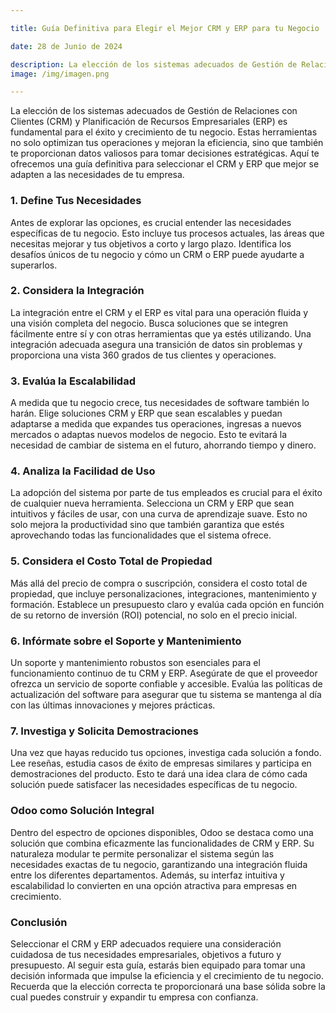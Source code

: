 ```yaml
---

title: Guía Definitiva para Elegir el Mejor CRM y ERP para tu Negocio

date: 28 de Junio de 2024

description: La elección de los sistemas adecuados de Gestión de Relaciones con Clientes (CRM) y Planificación de Recursos Empresariales (ERP) es fundamental para el éxito y crecimiento de tu negocio.
image: /img/imagen.png

---
```



La elección de los sistemas adecuados de Gestión de Relaciones con Clientes (CRM) y Planificación de Recursos Empresariales (ERP) es fundamental para el éxito y crecimiento de tu negocio. Estas herramientas no solo optimizan tus operaciones y mejoran la eficiencia, sino que también te proporcionan datos valiosos para tomar decisiones estratégicas. Aquí te ofrecemos una guía definitiva para seleccionar el CRM y ERP que mejor se adapten a las necesidades de tu empresa.

### **1. Define Tus Necesidades**

Antes de explorar las opciones, es crucial entender las necesidades específicas de tu negocio. Esto incluye tus procesos actuales, las áreas que necesitas mejorar y tus objetivos a corto y largo plazo. Identifica los desafíos únicos de tu negocio y cómo un CRM o ERP puede ayudarte a superarlos.

### **2. Considera la Integración**

La integración entre el CRM y el ERP es vital para una operación fluida y una visión completa del negocio. Busca soluciones que se integren fácilmente entre sí y con otras herramientas que ya estés utilizando. Una integración adecuada asegura una transición de datos sin problemas y proporciona una vista 360 grados de tus clientes y operaciones.

### **3. Evalúa la Escalabilidad**

A medida que tu negocio crece, tus necesidades de software también lo harán. Elige soluciones CRM y ERP que sean escalables y puedan adaptarse a medida que expandes tus operaciones, ingresas a nuevos mercados o adaptas nuevos modelos de negocio. Esto te evitará la necesidad de cambiar de sistema en el futuro, ahorrando tiempo y dinero.

### **4. Analiza la Facilidad de Uso**

La adopción del sistema por parte de tus empleados es crucial para el éxito de cualquier nueva herramienta. Selecciona un CRM y ERP que sean intuitivos y fáciles de usar, con una curva de aprendizaje suave. Esto no solo mejora la productividad sino que también garantiza que estés aprovechando todas las funcionalidades que el sistema ofrece.

### **5. Considera el Costo Total de Propiedad**

Más allá del precio de compra o suscripción, considera el costo total de propiedad, que incluye personalizaciones, integraciones, mantenimiento y formación. Establece un presupuesto claro y evalúa cada opción en función de su retorno de inversión (ROI) potencial, no solo en el precio inicial.

### **6. Infórmate sobre el Soporte y Mantenimiento**

Un soporte y mantenimiento robustos son esenciales para el funcionamiento continuo de tu CRM y ERP. Asegúrate de que el proveedor ofrezca un servicio de soporte confiable y accesible. Evalúa las políticas de actualización del software para asegurar que tu sistema se mantenga al día con las últimas innovaciones y mejores prácticas.

### **7. Investiga y Solicita Demostraciones**

Una vez que hayas reducido tus opciones, investiga cada solución a fondo. Lee reseñas, estudia casos de éxito de empresas similares y participa en demostraciones del producto. Esto te dará una idea clara de cómo cada solución puede satisfacer las necesidades específicas de tu negocio.

### **Odoo como Solución Integral**

Dentro del espectro de opciones disponibles, Odoo se destaca como una solución que combina eficazmente las funcionalidades de CRM y ERP. Su naturaleza modular te permite personalizar el sistema según las necesidades exactas de tu negocio, garantizando una integración fluida entre los diferentes departamentos. Además, su interfaz intuitiva y escalabilidad lo convierten en una opción atractiva para empresas en crecimiento.

### **Conclusión**

Seleccionar el CRM y ERP adecuados requiere una consideración cuidadosa de tus necesidades empresariales, objetivos a futuro y presupuesto. Al seguir esta guía, estarás bien equipado para tomar una decisión informada que impulse la eficiencia y el crecimiento de tu negocio. Recuerda que la elección correcta te proporcionará una base sólida sobre la cual puedes construir y expandir tu empresa con confianza.